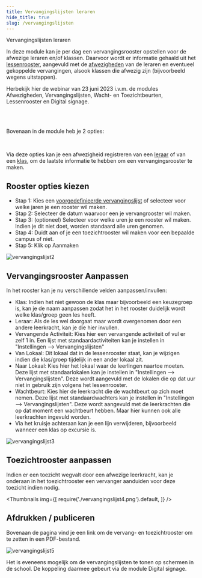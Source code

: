 ```yaml
---
title: Vervangingslijsten leraren 
hide_title: true 
slug: /vervangingslijsten
---
```


<ImageTitle img="afwezig.png">Vervangingslijsten leraren</ImageTitle>

In deze module kan je per dag een vervangingsrooster opstellen voor de afwezige leraren en/of klassen. Daarvoor wordt er informatie gehaald uit het [lessenrooster](/lessenrooster), aangevuld met de [afwezigheden](/afwezigheden) van de leraren en eventueel gekoppelde vervangingen, alsook klassen die afwezig zijn (bijvoorbeeld wegens uitstappen).

Herbekijk hier de webinar van 23 juni 2023 i.v.m. de modules Afwezigheden, Vervangingslijsten, Wacht- en Toezichtbeurten, Lessenrooster en Digital signage.

<Youtube url="https://www.youtube.com/embed/vxjhXLlep_w" />
<br/>
<br/>

Bovenaan in de module heb je 2 opties:

<LegacyAction img="sick.png" text="Beheer afwezige leraren"/>  <br /> 
<LegacyAction img="klas.png" text="Beheer afwezige klassen"/>  

Via deze opties kan je een afwezigheid registreren van een [leraar](/vervangingslijsten/afwezigheid_leraar) of van een [klas](/vervangingslijsten/afwezigheid_klas), om de laatste informatie te hebben om een vervangingsrooster te maken.

## Rooster opties kiezen

- Stap 1: Kies een [voorgedefinieerde vervangingslijst](/vervangingslijsten/vervangingslijst_maken) of selecteer voor welke jaren je een rooster wil maken.
- Stap 2: Selecteer de datum waarvoor een je vervangrooster wil maken. 
- Stap 3: (optioneel) Selecteer voor welke uren je een rooster wil maken. Indien je dit niet doet, worden standaard alle uren genomen.
- Stap 4: Duidt aan of je een toezichtrooster wil maken voor een bepaalde campus of niet.
- Stap 5: Klik op Aanmaken

![vervangingslijst2](./vervangingslijst2.png)

## Vervangingsrooster Aanpassen

In het rooster kan je nu verschillende velden aanpassen/invullen:

- Klas: Indien het niet gewoon de klas maar bijvoorbeeld een keuzegroep is, kan je de naam aanpassen zodat het in het rooster duidelijk wordt welke klas/groep geen les heeft.
- Leraar: Als de les wel doorgaat maar wordt overgenomen door een andere leerkracht, kan je die hier invullen.
- Vervangende Activiteit: Kies hier een vervangende activiteit of vul er zelf 1 in. Een lijst met standaardactiviteiten kan je instellen in "Instellingen --> Vervangingslijsten"
- Van Lokaal: Dit lokaal dat in de lessenrooster staat, kan je wijzigen indien die klas/groep tijdelijk in een ander lokaal zit.
- Naar Lokaal: Kies hier het lokaal waar de leerlingen naartoe moeten. Deze lijst met standaarlokalen kan je instellen in "Instellingen --> Vervangingslijsten". Deze wordt aangevuld met de lokalen die op dat uur niet in gebruik zijn volgens het lessenrooster.
- Wachtbeurt: Kies hier de leerkracht die de wachtbeurt op zich moet nemen. Deze lijst met standaardwachters kan je instellen in "Instellingen --> Vervangingslijsten". Deze wordt aangevuld met de leerkrachten die op dat moment een wachtbeurt hebben. Maar hier kunnen ook alle leerkrachten ingevuld worden.
- Via het kruisje achteraan kan je een lijn verwijderen, bijvoorbeeld wanneer een klas op excursie is.

![vervangingslijst3](./vervangingslijst3.png)

## Toezichtrooster aanpassen

Indien er een toezicht wegvalt door een afwezige leerkracht, kan je onderaan in het toezichtrooster een vervanger aanduiden voor deze toezicht indien nodig.

<Thumbnails img={[
    require('./vervangingslijst4.png').default, 
]} />


## Afdrukken / publiceren

Bovenaan de pagina vind je een link om de vervang- en toezichtrooster om te zetten in een PDF-bestand.

![vervangingslijst5](./vervangingslijst5.png)

Het is eveneens mogelijk om de vervangingslijsten te tonen op schermen in de school. De koppeling daarmee gebeurt via de module Digital signage.

